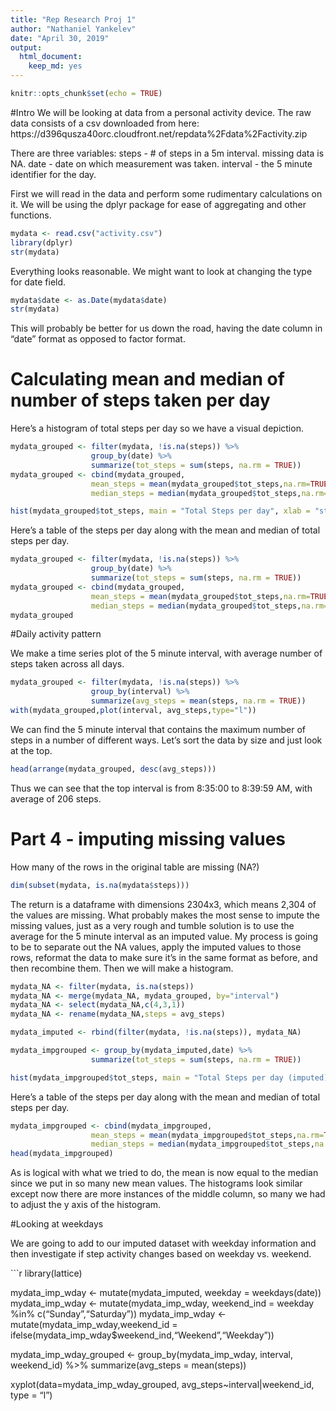 ---
title: "Rep Research Proj 1"
author: "Nathaniel Yankelev"
date: "April 30, 2019"
output: 
  html_document: 
    keep_md: yes
---

```{r setup, include=FALSE}
knitr::opts_chunk$set(echo = TRUE)
```

#Intro
We will be looking at data from a personal activity device. 
The raw data consists of a csv downloaded from here:
https://d396qusza40orc.cloudfront.net/repdata%2Fdata%2Factivity.zip

There are three variables:
steps - # of steps in a 5m interval. missing data is NA.
date - date on which measurement was taken.
interval - the 5 minute identifier for the day.

First we will read in the data and perform some rudimentary calculations on it.
We will be using the dplyr package for ease of aggregating and other functions.

``` {r intro}
mydata <- read.csv("activity.csv")
library(dplyr)
str(mydata)
```

Everything looks reasonable. We might want to look at changing the type for date field.

```{r intro2}
mydata$date <- as.Date(mydata$date)
str(mydata)
```
This will probably be better for us down the road, having the date column in "date" format as opposed to factor format.

# Calculating mean and median of number of steps taken per day

Here's a histogram of total steps per day so we have a visual depiction.

```{r part2_setup, echo = FALSE}
mydata_grouped <- filter(mydata, !is.na(steps)) %>%
                  group_by(date) %>% 
                  summarize(tot_steps = sum(steps, na.rm = TRUE))
mydata_grouped <- cbind(mydata_grouped, 
                  mean_steps = mean(mydata_grouped$tot_steps,na.rm=TRUE),
                  median_steps = median(mydata_grouped$tot_steps,na.rm=TRUE))

```


```{r part2a}
hist(mydata_grouped$tot_steps, main = "Total Steps per day", xlab = "steps per day", ylim = c(0,30), breaks = 6, col = "green", las=1)
```


Here's a table of the steps per day along with the mean and median of total steps per day.

```{r part2b}
mydata_grouped <- filter(mydata, !is.na(steps)) %>%
                  group_by(date) %>% 
                  summarize(tot_steps = sum(steps, na.rm = TRUE))
mydata_grouped <- cbind(mydata_grouped, 
                  mean_steps = mean(mydata_grouped$tot_steps,na.rm=TRUE),
                  median_steps = median(mydata_grouped$tot_steps,na.rm=TRUE))
mydata_grouped
```

#Daily activity pattern

We make a time series plot of the 5 minute interval, with average number of steps taken across all days.

```{r part3a}
mydata_grouped <- filter(mydata, !is.na(steps)) %>%
                  group_by(interval) %>% 
                  summarize(avg_steps = mean(steps, na.rm = TRUE))
with(mydata_grouped,plot(interval, avg_steps,type="l"))
```
We can find the 5 minute interval that contains the maximum number of steps in a number of different ways. Let's sort the data by size and just look at the top.

```{r part3b}
head(arrange(mydata_grouped, desc(avg_steps)))
```

Thus we can see that the top interval is from 8:35:00 to 8:39:59 AM, with average of 206 steps.

# Part 4 - imputing missing values
How many of the rows in the original table are missing (NA?)

```{r part4a}
dim(subset(mydata, is.na(mydata$steps)))
```

The return is a dataframe with dimensions 2304x3, which means 2,304 of the values are missing.
What probably makes the most sense to impute the missing values, just as a very rough and tumble solution is to use the average for the 5 minute interval as an imputed value. My process is going to be to separate out the NA values, apply the imputed values to those rows, reformat the data to make sure it's in the same format as before, and then recombine them. Then we will make a histogram.


```{r part4b}
mydata_NA <- filter(mydata, is.na(steps))
mydata_NA <- merge(mydata_NA, mydata_grouped, by="interval")
mydata_NA <- select(mydata_NA,c(4,3,1))
mydata_NA <- rename(mydata_NA,steps = avg_steps)

mydata_imputed <- rbind(filter(mydata, !is.na(steps)), mydata_NA)

mydata_impgrouped <- group_by(mydata_imputed,date) %>% 
                  summarize(tot_steps = sum(steps, na.rm = TRUE))

hist(mydata_impgrouped$tot_steps, main = "Total Steps per day (imputed)", xlab = "steps per day", ylim = c(0,40), breaks = 6, col = "blue", las=1)
```


Here's a table of the steps per day along with the mean and median of total steps per day.

```{r part4c}
mydata_impgrouped <- cbind(mydata_impgrouped, 
                  mean_steps = mean(mydata_impgrouped$tot_steps,na.rm=TRUE),
                  median_steps = median(mydata_impgrouped$tot_steps,na.rm=TRUE))
head(mydata_impgrouped)
```

As is logical with what we tried to do, the mean is now equal to the median since we put in so many new mean values. The histograms look similar except now there are more instances of the middle column, so many we had to adjust the y axis of the histogram.

#Looking at weekdays

We are going to add to our imputed dataset with weekday information and then investigate if step activity changes based on weekday vs. weekend.

```{r part5a}
library(lattice)

mydata_imp_wday <- mutate(mydata_imputed, weekday = weekdays(date))
mydata_imp_wday <- mutate(mydata_imp_wday, weekend_ind = weekday %in% c("Sunday","Saturday"))
mydata_imp_wday <- mutate(mydata_imp_wday,weekend_id = ifelse(mydata_imp_wday$weekend_ind,"Weekend","Weekday"))

mydata_imp_wday_grouped <- group_by(mydata_imp_wday, interval, weekend_id) %>%
                           summarize(avg_steps = mean(steps))

xyplot(data=mydata_imp_wday_grouped, avg_steps~interval|weekend_id, type = "l")





